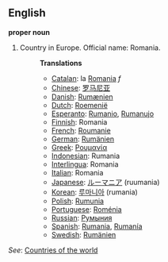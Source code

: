 ==English==

'''proper noun'''

# Country in Europe. Official name: Romania.
#:'''Translations'''
#:*[[Catalan]]: la [[Romania]] ''f''
#:*[[Chinese]]: [[罗马尼亚]]
#:*[[Danish]]: [[Rumænien]]
#:*[[Dutch]]: [[Roemenië]]
#:*[[Esperanto]]: [[Rumanio]], [[Rumanujo]]
#:*[[Finnish]]: Romania
#:*[[French]]: [[Roumanie]]
#:*[[German]]: [[Rumänien]]
#:*[[Greek]]: [[Ρουμανία]]
#:*[[Indonesian]]: Rumania
#:*[[Interlingua]]: Romania
#:*[[Italian]]: Romania
#:*[[Japanese]]: [[ルーマニア]] (ruumania)
#:*[[Korean]]: [[루마니아]] (rumania)
#:*[[Polish]]: [[Rumunia]]
#:*[[Portuguese]]: [[Roménia]]
#:*[[Russian]]: [[Румыния]]
#:*[[Spanish]]: [[Rumania]], [[Rumanía]]
#:*[[Swedish]]: [[Rumänien]]

''See'': [[Countries of the world]]